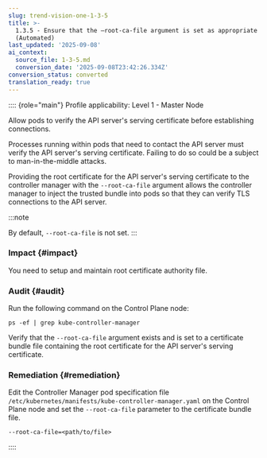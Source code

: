 ```yaml
---
slug: trend-vision-one-1-3-5
title: >-
  1.3.5 - Ensure that the –root-ca-file argument is set as appropriate
  (Automated)
last_updated: '2025-09-08'
ai_context:
  source_file: 1-3-5.md
  conversion_date: '2025-09-08T23:42:26.334Z'
conversion_status: converted
translation_ready: true
---
```


:::: {role="main"}
Profile applicability: Level 1 - Master Node

Allow pods to verify the API server's serving certificate before establishing connections.

Processes running within pods that need to contact the API server must verify the API server's serving certificate. Failing to do so could be a subject to man-in-the-middle attacks.

Providing the root certificate for the API server's serving certificate to the controller manager with the `--root-ca-file` argument allows the controller manager to inject the trusted bundle into pods so that they can verify TLS connections to the API server.

:::note

By default, `--root-ca-file` is not set.
:::

### Impact {#impact}

You need to setup and maintain root certificate authority file.

### Audit {#audit}

Run the following command on the Control Plane node:

``` codeblock
ps -ef | grep kube-controller-manager
```

Verify that the `--root-ca-file` argument exists and is set to a certificate bundle file containing the root certificate for the API server's serving certificate.

### Remediation {#remediation}

Edit the Controller Manager pod specification file `/etc/kubernetes/manifests/kube-controller-manager.yaml` on the Control Plane node and set the `--root-ca-file` parameter to the certificate bundle file.

``` codeblock
--root-ca-file=<path/to/file>
```
::::
